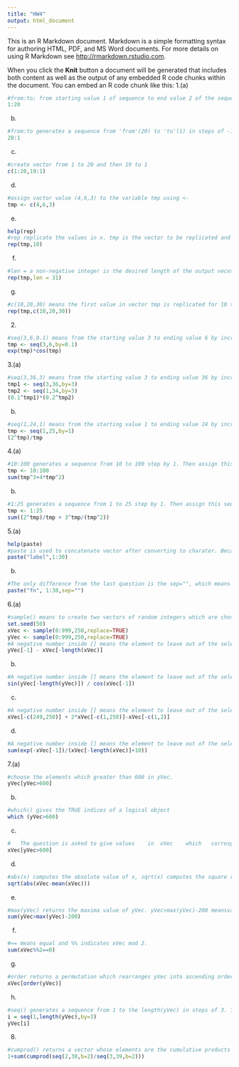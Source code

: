 ```yaml
---
title: "HW4"
output: html_document
---
```


This is an R Markdown document. Markdown is a simple formatting syntax for authoring HTML, PDF, and MS Word documents. For more details on using R Markdown see <http://rmarkdown.rstudio.com>.

When you click the **Knit** button a document will be generated that includes both content as well as the output of any embedded R code chunks within the document. You can embed an R code chunk like this:
1.(a)
```r
#from:to; from starting value 1 of sequence to end value 2 of the sequence
1:20
```
(b)
```r
#from:to generates a sequence from 'from'(20) to 'to'(1) in steps of -1
20:1
```
(c)
```r
#create vector from 1 to 20 and then 19 to 1
c(1:20,19:1)
```
(d)
```r
#assign vactor value (4,6,3) to the variable tmp using <-
tmp <- c(4,6,3)
```
(e)
```r
help(rep)
#rep replicate the values in x. tmp is the vector to be replicated and 10 is the times.
rep(tmp,10)
```
(f)
```r
#len = a non-negative integer is the desired length of the output vecotr, that is the vector tmp
rep(tmp,len = 31)
```
(g)
```r
#c(10,20,30) means the first value in vector tmp is replicated for 10 times, the second value is replicated for 20 times and the third value is replicated for 30 times.
rep(tmp,c(10,20,30))
```
2.
```r
#seq(3,6,0.1) means from the starting value 3 to ending value 6 by increment 0.1. Then assign this sequence to variable tmp. exp computes the exponential function and cos computes cosine function.
tmp <- seq(3,6,by=0.1)
exp(tmp)*cos(tmp)
```
3.(a)
```r
#seq(3,36,3) means from the starting value 3 to ending value 36 by increment 3. Then assign this sequence to variable tmp1. seq(1,34,3) means from the starting value 1 to ending value 34 by increment 3. Then assign this sequence to variable tmp2. ^ for exponentiation. 
tmp1 <- seq(3,36,by=3)
tmp2 <- seq(1,34,by=3)
(0.1^tmp1)*(0.2^tmp2)
```
(b)
```r
#seq(1,24,1) means from the starting value 1 to ending value 24 by increment 1. Then assign this sequence to variable tmp. ^ for exponentiation. Plug tmp to the function and then get the result.
tmp <- seq(1,25,by=1)
(2^tmp)/tmp
```
4.(a)
```r
#10:100 generates a sequence from 10 to 100 step by 1. Then assign this sequence to variable tmp. Sum returns the sum of all the values present in the variable tmp.
tmp <- 10:100
sum(tmp^3+4*tmp^2)
```
(b)
```r
#1:25 generates a sequence from 1 to 25 step by 1. Then assign this sequence to variable tmp. Sum returns the sum of all the values present in the variable tmp.
tmp <- 1:25
sum((2^tmp)/tmp + 3^tmp/(tmp^2))
```
5.(a)
```r
help(paste)
#paste is used to concatenate vector after converting to charater. Because the arguments are vectors, they are concatenated term-by-term to give a character vector result. The default seperator is one single space.
paste("label",1:30)
```
(b)
```r
#The only difference from the last question is the sep="", which means there is no space between the terms.
paste("fn", 1:30,sep="")
```
6.(a)
```r
#sample() means to create two vectors of random integers which are chosen with replacement from the integers 0,1,...,999 and boh vectors have length 250. replace=TRUE means the sampling is with replacement.
set.seed(50)
xVec <- sample(0:999,250,replace=TRUE)
yVec <- sample(0:999,250,replace=TRUE)
#A negative number inside [] means the element to leave out of the selection. yVec[-1] means the first element in yVec is left out and xVec[-length(xVec)] means the last element in xVec is left out.
yVec[-1] - xVec[-length(xVec)]
```
(b)
```r
#A negative number inside [] means the element to leave out of the selection. yVec[-length(yVec)] means the last element in yVec is left out and xVec[-1] means the first element in xVec is left out.
sin(yVec[-length(yVec)]) / cos(xVec[-1])
```
(c)
```r
#A negative number inside [] means the element to leave out of the selection. xVec[-c(249,250)] means the 249th and 259th elements in xVec is left out and xVec[-c(1,250)] means the first and the last elements in xVec is left out and xVec[-c(1,2)] means the first and second elements in xVec is left out.
xVec[-c(249,250)] + 2*xVec[-c(1,250)]-xVec[-c(1,2)]
```
(d)
```r
#A negative number inside [] means the element to leave out of the selection. xVec[-1] means the first element in xVec is left out and xVec[-length(xVec)] means the last element in xVec is left out. Sum returns the sum of all the values present in the vetors.
sum(exp(-xVec[-1])/(xVec[-length(xVec)]+10))
```
7.(a)
```r
#choose the elements which greater than 600 in yVec.
yVec[yVec>600]
```
(b)
```r
#which() gives the TRUE indices of a logical object
which (yVec>600)
```
(c)
```r
#	The question is asked to give values	in	xVec	which	correspond	to	the	values	in	yVec	which	are	>	600. xVec[] returns the values in xVec. [yVec>600] is asked to choose the elements which greater than 600 in yVec.
xVec[yVec>600]
```
(d)
```r
#abs(x) computes the absolute value of x, sqrt(x) computes the square root of x, and mean(x) computes the arithmetic mean of x.
sqrt(abs(xVec-mean(xVec)))
```
(e)
```r
#max(yVec) returns the maxima value of yVec. yVec>max(yVec)-200 meansvalues	in	yVec	are	within	200	of	the	maximum	value.
sum(yVec>max(yVec)-200)
```
(f)
```r
#== means equal and %% indicates xVec mod 2.
sum(xVec%%2==0)
```
(g)
```r
#order returns a permutation which rearranges yVec into ascending order.
xVec[order(yVec)]
```
(h)
```r
#seq() generates a sequence from 1 to the length(yVec) in steps of 3. Thne assign this sequence to i. yVec[i] picks	out	the	elements	in	yVec	at	index	positions	1,4,7,10,13,...
i = seq(1,length(yVec),by=3)
yVec[i]
```
8.
```r
#cumprod() returns a vector whose elements are the cumulative products of the elements of the argument.
1+sum(cumprod(seq(2,38,b=2)/seq(3,39,b=2)))

```






